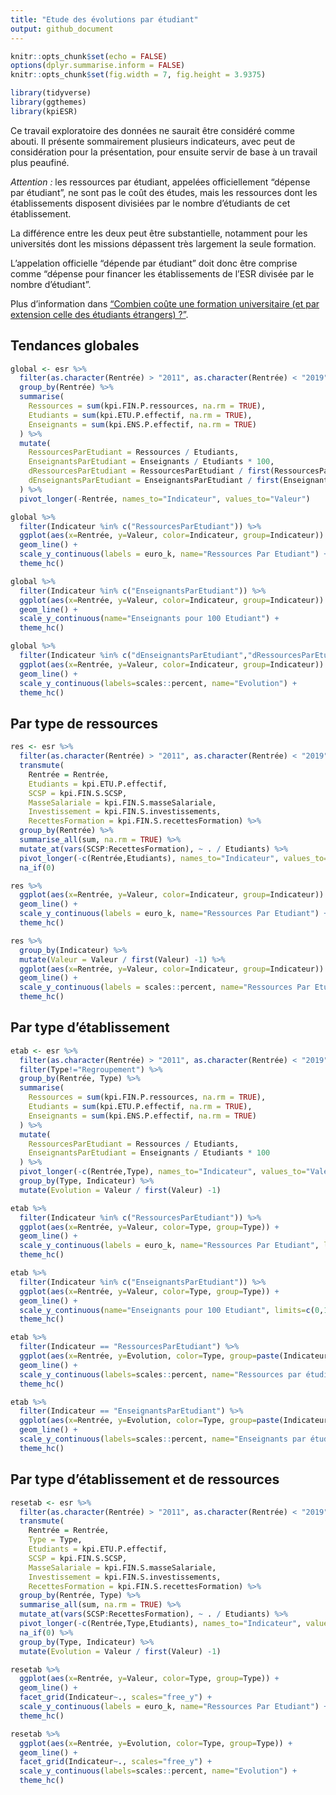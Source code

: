 ```yaml
---
title: "Etude des évolutions par étudiant"
output: github_document
---
```


```r
knitr::opts_chunk$set(echo = FALSE)
options(dplyr.summarise.inform = FALSE)
knitr::opts_chunk$set(fig.width = 7, fig.height = 3.9375)

library(tidyverse)
library(ggthemes)
library(kpiESR)
```

Ce travail exploratoire des données ne saurait être considéré comme abouti.
Il présente sommairement plusieurs indicateurs, avec peut de considération pour 
la présentation, pour ensuite servir de base à un travail plus peaufiné. 

_Attention :_ les ressources par étudiant, appelées officiellement "dépense par 
étudiant", ne sont pas le coût des études, mais les ressources dont les 
établissements disposent divisiées par le nombre d'étudiants de cet établissement.

La différence entre les deux peut être substantielle, notamment pour les universités
dont les missions dépassent très largement la seule formation. 

L'appelation officielle "dépende par étudiant" doit donc être comprise comme 
"dépense pour financer les établissements de l'ESR divisée par le nombre d'étudiant".

Plus d'information dans ["Combien coûte une formation universitaire (et par extension celle des étudiants étrangers) ?"](https://blog.educpros.fr/julien-gossa/2019/01/18/combien-coute-une-formation-universitaire-et-par-extension-celle-des-etudiants-etrangers/).


## Tendances globales

```r
global <- esr %>% 
  filter(as.character(Rentrée) > "2011", as.character(Rentrée) < "2019") %>%
  group_by(Rentrée) %>%
  summarise(
    Ressources = sum(kpi.FIN.P.ressources, na.rm = TRUE),
    Etudiants = sum(kpi.ETU.P.effectif, na.rm = TRUE),
    Enseignants = sum(kpi.ENS.P.effectif, na.rm = TRUE)
  ) %>%
  mutate(
    RessourcesParEtudiant = Ressources / Etudiants,
    EnseignantsParEtudiant = Enseignants / Etudiants * 100,
    dRessourcesParEtudiant = RessourcesParEtudiant / first(RessourcesParEtudiant) - 1,
    dEnseignantsParEtudiant = EnseignantsParEtudiant / first(EnseignantsParEtudiant) - 1
  ) %>%
  pivot_longer(-Rentrée, names_to="Indicateur", values_to="Valeur")
```

```r
global %>% 
  filter(Indicateur %in% c("RessourcesParEtudiant")) %>%
  ggplot(aes(x=Rentrée, y=Valeur, color=Indicateur, group=Indicateur)) +
  geom_line() +
  scale_y_continuous(labels = euro_k, name="Ressources Par Etudiant") +
  theme_hc()
```


```r
global %>% 
  filter(Indicateur %in% c("EnseignantsParEtudiant")) %>%
  ggplot(aes(x=Rentrée, y=Valeur, color=Indicateur, group=Indicateur)) +
  geom_line() +
  scale_y_continuous(name="Enseignants pour 100 Etudiant") +
  theme_hc()
```


```r
global %>% 
  filter(Indicateur %in% c("dEnseignantsParEtudiant","dRessourcesParEtudiant")) %>%
  ggplot(aes(x=Rentrée, y=Valeur, color=Indicateur, group=Indicateur)) +
  geom_line() +
  scale_y_continuous(labels=scales::percent, name="Evolution") +
  theme_hc()
```

## Par type de ressources

```r
res <- esr %>% 
  filter(as.character(Rentrée) > "2011", as.character(Rentrée) < "2019") %>%
  transmute(
    Rentrée = Rentrée,
    Etudiants = kpi.ETU.P.effectif, 
    SCSP = kpi.FIN.S.SCSP, 
    MasseSalariale = kpi.FIN.S.masseSalariale, 
    Investissement = kpi.FIN.S.investissements, 
    RecettesFormation = kpi.FIN.S.recettesFormation) %>%
  group_by(Rentrée) %>%
  summarise_all(sum, na.rm = TRUE) %>%
  mutate_at(vars(SCSP:RecettesFormation), ~ . / Etudiants) %>%
  pivot_longer(-c(Rentrée,Etudiants), names_to="Indicateur", values_to="Valeur") %>%
  na_if(0)
```

```r
res %>% 
  ggplot(aes(x=Rentrée, y=Valeur, color=Indicateur, group=Indicateur)) +
  geom_line() +
  scale_y_continuous(labels = euro_k, name="Ressources Par Etudiant") +
  theme_hc()
```

```r
res %>% 
  group_by(Indicateur) %>%
  mutate(Valeur = Valeur / first(Valeur) -1) %>%
  ggplot(aes(x=Rentrée, y=Valeur, color=Indicateur, group=Indicateur)) +
  geom_line() +
  scale_y_continuous(labels = scales::percent, name="Ressources Par Etudiant") +
  theme_hc()
```

## Par type d'établissement

```r
etab <- esr %>% 
  filter(as.character(Rentrée) > "2011", as.character(Rentrée) < "2019") %>%
  filter(Type!="Regroupement") %>%
  group_by(Rentrée, Type) %>%
  summarise(
    Ressources = sum(kpi.FIN.P.ressources, na.rm = TRUE),
    Etudiants = sum(kpi.ETU.P.effectif, na.rm = TRUE),
    Enseignants = sum(kpi.ENS.P.effectif, na.rm = TRUE)
  ) %>%
  mutate(
    RessourcesParEtudiant = Ressources / Etudiants,
    EnseignantsParEtudiant = Enseignants / Etudiants * 100
  ) %>%
  pivot_longer(-c(Rentrée,Type), names_to="Indicateur", values_to="Valeur") %>%
  group_by(Type, Indicateur) %>%
  mutate(Evolution = Valeur / first(Valeur) -1) 
```


```r
etab %>% 
  filter(Indicateur %in% c("RessourcesParEtudiant")) %>%
  ggplot(aes(x=Rentrée, y=Valeur, color=Type, group=Type)) +
  geom_line() +
  scale_y_continuous(labels = euro_k, name="Ressources Par Etudiant", limits=c(0,35000)) +
  theme_hc()
```


```r
etab %>% 
  filter(Indicateur %in% c("EnseignantsParEtudiant")) %>%
  ggplot(aes(x=Rentrée, y=Valeur, color=Type, group=Type)) +
  geom_line() +
  scale_y_continuous(name="Enseignants pour 100 Etudiant", limits=c(0,14)) +
  theme_hc()
```


```r
etab %>% 
  filter(Indicateur == "RessourcesParEtudiant") %>%
  ggplot(aes(x=Rentrée, y=Evolution, color=Type, group=paste(Indicateur,Type))) +
  geom_line() +
  scale_y_continuous(labels=scales::percent, name="Ressources par étudiant") +
  theme_hc()
```

```r
etab %>% 
  filter(Indicateur == "EnseignantsParEtudiant") %>%
  ggplot(aes(x=Rentrée, y=Evolution, color=Type, group=paste(Indicateur,Type))) +
  geom_line() +
  scale_y_continuous(labels=scales::percent, name="Enseignants par étudiant") +
  theme_hc()
```


## Par type d'établissement et de ressources

```r
resetab <- esr %>% 
  filter(as.character(Rentrée) > "2011", as.character(Rentrée) < "2019") %>%
  transmute(
    Rentrée = Rentrée,
    Type = Type,
    Etudiants = kpi.ETU.P.effectif, 
    SCSP = kpi.FIN.S.SCSP, 
    MasseSalariale = kpi.FIN.S.masseSalariale, 
    Investissement = kpi.FIN.S.investissements, 
    RecettesFormation = kpi.FIN.S.recettesFormation) %>%
  group_by(Rentrée, Type) %>%
  summarise_all(sum, na.rm = TRUE) %>%
  mutate_at(vars(SCSP:RecettesFormation), ~ . / Etudiants) %>%
  pivot_longer(-c(Rentrée,Type,Etudiants), names_to="Indicateur", values_to="Valeur") %>%
  na_if(0) %>%
  group_by(Type, Indicateur) %>%
  mutate(Evolution = Valeur / first(Valeur) -1) 
```

```r
resetab %>% 
  ggplot(aes(x=Rentrée, y=Valeur, color=Type, group=Type)) +
  geom_line() +
  facet_grid(Indicateur~., scales="free_y") +
  scale_y_continuous(labels = euro_k, name="Ressources Par Etudiant") +
  theme_hc()
```

```r
resetab %>% 
  ggplot(aes(x=Rentrée, y=Evolution, color=Type, group=Type)) +
  geom_line() +
  facet_grid(Indicateur~., scales="free_y") +
  scale_y_continuous(labels=scales::percent, name="Evolution") +
  theme_hc()
```


